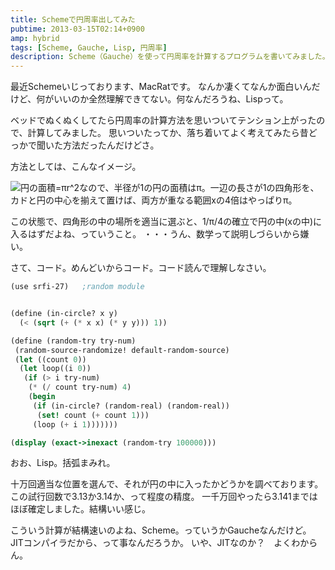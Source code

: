 ```yaml
---
title: Schemeで円周率出してみた
pubtime: 2013-03-15T02:14+0900
amp: hybrid
tags: [Scheme, Gauche, Lisp, 円周率]
description: Scheme（Gauche）を使って円周率を計算するプログラムを書いてみました。
---
```


最近Schemeいじっております、MacRatです。
なんか凄くてなんか面白いんだけど、何がいいのか全然理解できてない。何なんだろうね、Lispって。

ベッドでぬくぬくしてたら円周率の計算方法を思いついてテンション上がったので、計算してみました。
思いついたってか、落ち着いてよく考えてみたら昔どっかで聞いた方法だったんだけどさ。

方法としては、こんなイメージ。

![円の面積=πr^2なので、半径が1の円の面積はπ。一辺の長さが1の四角形を、カドと円の中心を揃えて置けば、両方が重なる範囲xの4倍はやっぱりπ。](/blog/2013/03/pi-premise.png "320x240")

この状態で、四角形の中の場所を適当に選ぶと、1/π/4の確立で円の中(xの中)に入るはずだよね、っていうこと。
・・・うん、数学って説明しづらいから嫌い。

さて、コード。めんどいからコード。コード読んで理解しなさい。
``` scheme
(use srfi-27)   ;random module


(define (in-circle? x y)
  (< (sqrt (+ (* x x) (* y y))) 1))

(define (random-try try-num)
 (random-source-randomize! default-random-source)
 (let ((count 0))
  (let loop((i 0))
   (if (> i try-num)
    (* (/ count try-num) 4)
    (begin
     (if (in-circle? (random-real) (random-real))
      (set! count (+ count 1)))
     (loop (+ i 1)))))))

(display (exact->inexact (random-try 100000)))
```
おお、Lisp。括弧まみれ。

十万回適当な位置を選んで、それが円の中に入ったかどうかを調べております。
この試行回数で3.13か3.14か、って程度の精度。
一千万回やったら3.141まではほぼ確定しました。結構いい感じ。

こういう計算が結構速いのよね、Scheme。っていうかGaucheなんだけど。
JITコンパイラだから、って事なんだろうか。
いや、JITなのか？　よくわからん。
